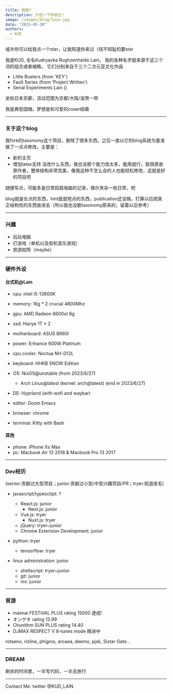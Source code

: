 ```yaml
---
title: 我是?
description: 介绍一下你自己！
image: /images/blog/lain.jpg
date: "2023-05-20"
authors:
  - KUD
---
```


或许你可以给我点一个star，让我知道你来过（恬不知耻的要star

我是KUD, 全名Kudryavka Rughzenhaide Lain， 我的各种名字就来源于这三个词的组合或者缩略， 它们分别来自于三个二次元亚文化作品

- Little Busters (from 'KEY')
- Fault Series (from 'Project Written')
- Serial Experiments Lain ()

坐标日本京都，活动范围为京都/大阪/滋贺一带

<Callout>
我是典型国楠，梦想是和可爱的coser结婚
</Callout>

---

### 关于这个blog

我fork的taxonomy这个项目，删除了很多东西，之后一直以它的blog系统为基准做了一点点修改，主要是：
- 新的主页
- 增加latex支持
没改什么东西，我也没那个能力改太多，能用就行，我很感谢原作者，整体结构非常完美，像我这种不怎么会的人也能轻松修改，这就是好的项目吧

随便写点，可能多是日常捣鼓电脑的记录，偶尔夹杂一些日常，吧

blog就是长点的东西，hint就是短点的东西，publication还没搞，打算以后把真正结构性的东西放进去（所以我也没删taxonomy原来的，留着以后参考）

---

### 兴趣

- 玩玩电脑
- 打游戏（单机以及街机音乐游戏）
- 旅游拍照（maybe）

---

### 硬件外设

#### 台式机@Lain
- cpu: intel i5-13600K
- memory: 16g * 2 crucial 4800Mhz
- gpu: AMD Radeon 6600xt 8g
- ssd: Hanye 1T * 2
- motherboard: ASUS B660i
- power: Enhance 600W Platinum
- cpu cooler: Noctua NH-D12L
- keyboard: HHKB SNOW Edition

- OS: NixOS@unstable (from 2023/6/27)
  - Arch Linux@latest (kernel: arch@latest) (end in 2023/6/27)
- DE: Hyprland (with wofi and waybar)
- editor: Doom Emacs
- browser: chrome
- terminal: Kitty with Bash

#### 其他
- phone: iPhone Xs Max
- pc: Macbook Air 13 2018 & Macbook Pro 13 2017

---

### Dev经历

(senior:贡献过大型项目；junior:贡献过小型/中型兴趣项目/PR；tryer:知道皮毛)

- javascript/typesctipt: ?
  - React.js: junior
    - Next.js: junior
  - Vue.js: tryer
    - Nuxt.js: tryer
  - jQuery: tryer~junior
  - Chrome Extension Development: junior

- python: tryer
  - tensorflow: tryer

- linux administration: junior
  - shellscript: tryer~junior
  - git: junior
  - nix: junior

---

### 音游

- maimai FESTiVAL PLUS rating 15000 達成!
- オンゲキ rating 13.99
- Chunithm SUN PLUS rating 14.40
- DJMAX RESPECT V 8-tunes mode 精进中

rotaeno, rizline, phigros, arcaea, deemo, pjsk, Sixtar Gate...

---

### DREAM

剩余的时间里，一半写代码，一半去旅行

---

Contact Me: twitter @KUD_LAIN

